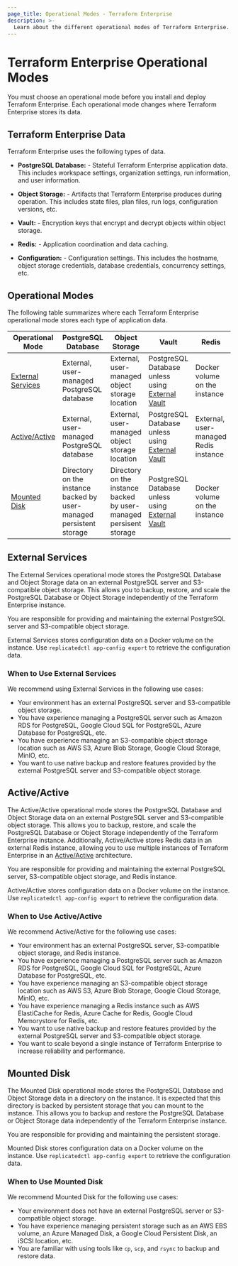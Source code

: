 ```yaml
---
page_title: Operational Modes - Terraform Enterprise
description: >-
  Learn about the different operational modes of Terraform Enterprise.
---
```


# Terraform Enterprise Operational Modes

You must choose an operational mode before you install and deploy Terraform
Enterprise. Each operational mode changes where Terraform Enterprise stores its
data.

## Terraform Enterprise Data

Terraform Enterprise uses the following types of data.

- **PostgreSQL Database:** - Stateful Terraform Enterprise application data. This includes workspace settings, organization settings, run information, and user information.

- **Object Storage:** - Artifacts that Terraform Enterprise produces during operation. This includes state files, plan files, run logs, configuration versions, etc.

- **Vault:** - Encryption keys that encrypt and decrypt objects within object storage.

- **Redis:** - Application coordination and data caching.

- **Configuration:** - Configuration settings. This includes the hostname, object storage credentials, database credentials, concurrency settings, etc.

## Operational Modes

The following table summarizes where each Terraform Enterprise operational mode
stores each type of application data.

| Operational Mode                        | PostgreSQL Database                                                 | Object Storage                                                     | Vault                                                                                          | Redis                                 | Configuration                 |
| --------------------------------------- | ------------------------------------------------------------------- | ------------------------------------------------------------------ | ---------------------------------------------------------------------------------------------- | ------------------------------------- |------------------------------ |
| [External Services](#external-services) | External, user-managed PostgreSQL database                          | External, user-managed object storage location                     | PostgreSQL Database unless using [External Vault](/enterprise/requirements/data-storage/vault) | Docker volume on the instance         | Docker volume on the instance |
| [Active/Active](#active-active)         | External, user-managed PostgreSQL database                          | External, user-managed object storage location                     | PostgreSQL Database unless using [External Vault](/enterprise/requirements/data-storage/vault) | External, user-managed Redis instance | Docker volume on the instance |
| [Mounted Disk](#mounted-disk)           | Directory on the instance backed by user-managed persistent storage | Directory on the instance backed by user-managed persisent storage | PostgreSQL Database unless using [External Vault](/enterprise/requirements/data-storage/vault) | Docker volume on the instance         | Docker volume on the instance |

## External Services

The External Services operational mode stores the PostgreSQL Database and
Object Storage data on an external PostgreSQL server and S3-compatible object
storage. This allows you to backup, restore, and scale the PostgreSQL Database
or Object Storage independently of the Terraform Enterprise instance.

You are responsible for providing and maintaining the external PostgreSQL
server and S3-compatible object storage.

External Services stores configuration data on a Docker volume on the instance.
Use `replicatedctl app-config export` to retrieve the configuration data.

### When to Use External Services

We recommend using External Services in the following use cases:

- Your environment has an external PostgreSQL server and S3-compatible object storage.
- You have experience managing a PostgreSQL server such as Amazon RDS for PostgreSQL, Google Cloud SQL for PostgreSQL, Azure Database for PostgreSQL, etc.
- You have experience managing an S3-compatible object storage location such as AWS S3, Azure Blob Storage, Google Cloud Storage, MinIO, etc.
- You want to use native backup and restore features provided by the external PostgreSQL server and S3-compatible object storage.

## Active/Active

The Active/Active operational mode stores the PostgreSQL Database and Object
Storage data on an external PostgreSQL server and S3-compatible object storage.
This allows you to backup, restore, and scale the PostgreSQL Database or Object
Storage independently of the Terraform Enterprise instance. Additionally,
Active/Active stores Redis data in an external Redis instance, allowing you
to use multiple instances of Terraform Enterprise in an
[Active/Active](/enterprise/install/automated/active-active)
architecture.

You are responsible for providing and maintaining the external PostgreSQL
server, S3-compatible object storage, and Redis instance.

Active/Active stores configuration data on a Docker volume on the instance. Use
`replicatedctl app-config export` to retrieve the configuration data.

### When to Use Active/Active

We recommend Active/Active for the following use cases:

- Your environment has an external PostgreSQL server, S3-compatible object storage, and Redis instance.
- You have experience managing a PostgreSQL server such as Amazon RDS for PostgreSQL, Google Cloud SQL for PostgreSQL, Azure Database for PostgreSQL, etc.
- You have experience managing an S3-compatible object storage location such as AWS S3, Azure Blob Storage, Google Cloud Storage, MinIO, etc.
- You have experience managing a Redis instance such as AWS ElastiCache for Redis, Azure Cache for Redis, Google Cloud Memorystore for Redis, etc.
- You want to use native backup and restore features provided by the external PostgreSQL server and S3-compatible object storage.
- You want to scale beyond a single instance of Terraform Enterprise to increase reliability and performance.

## Mounted Disk

The Mounted Disk operational mode stores the PostgreSQL Database and Object
Storage data in a directory on the instance. It is expected that this directory
is backed by persistent storage that you can mount to the instance. This allows
you to backup and restore the PostgreSQL Database or Object Storage data
independently of the Terraform Enterprise instance.

You are responsible for providing and maintaining the persistent storage.

Mounted Disk stores configuration data on a Docker volume on the instance. Use
`replicatedctl app-config export` to retrieve the configuration data.

### When to Use Mounted Disk

We recommend Mounted Disk for the following use cases:

- Your environment does not have an external PostgreSQL server or S3-compatible object storage.
- You have experience managing persistent storage such as an AWS EBS volume, an Azure Managed Disk, a Google Cloud Persistent Disk, an iSCSI location, etc.
- You are familiar with using tools like `cp`, `scp`, and `rsync` to backup and restore data.
